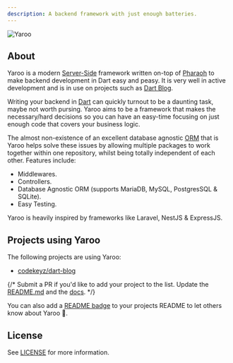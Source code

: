 ```yaml
---
description: A backend framework with just enough batteries.
---
```


<Image
  src="https://static.invertase.io/assets/melos-logo.png"
  alt="Yaroo"
  zoom={false}
  caption="Unleash the full power of Dart in Backend Development"
/>

## About

Yaroo is a modern [Server-Side](https://en.wikipedia.org/wiki/Server-side) framework written
on-top of [Pharaoh](https://github.com/codekeyz/pharaoh) to make backend development in Dart
easy and peasy. It is very well in active development and is in use on projects such as
[Dart Blog](https://dart-blog.onrender.com).

Writing your backend in [Dart](https://dart.dev) can quickly turnout to be a daunting task, maybe
not worth pursing. Yaroo aims to be a framework that makes the necessary/hard decisions so you can have an easy-time 
focusing on just enough code that covers your business logic.

The almost non-existence of an excellent database agnostic [ORM](https://en.wikipedia.org/wiki/Object%E2%80%93relational_mapping) that
is  Yaroo helps solve these issues by allowing multiple packages
to work together within one repository, whilst being totally independent of each
other. Features include:

- Middlewares.
- Controllers.
- Database Agnostic ORM (supports MariaDB, MySQL, PostgresSQL & SQLite).
- Easy Testing.

Yaroo is heavily inspired by frameworks like Laravel, NestJS & ExpressJS.

## Projects using Yaroo

The following projects are using Yaroo:

- [codekeyz/dart-blog](https://github.com/codekeyz/dart-blog)

<Info>

{/* Submit a PR if you'd like to add your project to the list. Update the
[README.md](https://github.com/invertase/melos/edit/main/packages/melos/README.md)
and the [docs](https://github.com/invertase/melos/edit/main/docs/index.mdx). */}

You can also add a [README badge](/#README-badge) to your projects README to let
others know about Yaroo 💛.

</Info>


## License

See [LICENSE](https://github.com/codekeyz/yaroo/blob/main/LICENSE) for more
information.
